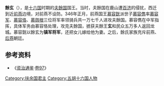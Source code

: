'''餘玄'''（{{bd|?||?||}}），是[[十六国|十六国]]时期的[[夫餘国|夫餘国]]国王。当时，夫餘国在鹿山遭[[百济|百济]]的侵扰，西迁到近[[前燕|前燕]]边境，对前燕不设防。346年正月，前燕国王[[慕容皝|慕容皝]]派世子[[慕容儁|慕容儁]]率[[慕容军|慕容军]]、[[慕容恪|慕容恪]]、[[慕舆根|慕舆根]]三位将军率领骑兵共一万七千人进攻夫餘国。慕容儁在中军指挥，具体军务由慕容恪处理，攻克夫餘国，掳获夫餘王'''玄'''和民众五万多人返回龙城。慕容皝以餘玄为'''镇军将军'''，还把女儿嫁给他为妻。之后，餘氏家族充斥前燕、[[后燕|后燕]]朝廷。

== 参考资料 ==
*《[[资治通鉴|资治通鉴]]·[[s:資治通鑑/卷097|卷97]]》

{{start box}}
{{s-before|[[依罗|依罗]]}}
{{s-title|[[扶余国|夫餘]]王|？—346年}}
{{s-after|[[餘蔚|餘蔚]]}}
{{end box}}
{{扶余君主}}

[[Category:扶余国君主|Category:扶余国君主]]
[[Category:五胡十六国人物|Category:五胡十六国人物]]